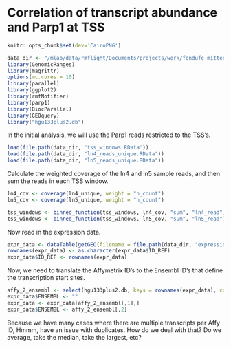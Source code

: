 # Correlation of transcript abundance and Parp1 at TSS

```r
knitr::opts_chunk$set(dev='CairoPNG')
```

```r
data_dir <- "/mlab/data/rmflight/Documents/projects/work/fondufe-mittendorf_lab/parp1_data/"
library(GenomicRanges)
library(magrittr)
options(mc.cores = 10)
library(parallel)
library(ggplot2)
library(rmfNotifier)
library(parp1)
library(BiocParallel)
library(GEOquery)
library("hgu133plus2.db")
```

In the initial analysis, we will use the Parp1 reads restricted to the TSS's. 

```r
load(file.path(data_dir, "tss_windows.RData"))
load(file.path(data_dir, "ln4_reads_unique.RData"))
load(file.path(data_dir, "ln5_reads_unique.RData"))
```

Calculate the weighted coverage of the ln4 and ln5 sample reads, and then sum the reads in each TSS window.

```r
ln4_cov <- coverage(ln4_unique, weight = "n_count")
ln5_cov <- coverage(ln5_unique, weight = "n_count")

tss_windows <- binned_function(tss_windows, ln4_cov, "sum", "ln4_read")
tss_windows <- binned_function(tss_windows, ln5_cov, "sum", "ln5_read")
```

Now read in the expression data.

```r
expr_data <- dataTable(getGEO(filename = file.path(data_dir, "expression_data", "GSM307014.txt")))@table
rownames(expr_data) <- as.character(expr_data$ID_REF)
expr_data$ID_REF <- rownames(expr_data)
```

Now, we need to translate the Affymetrix ID's to the Ensembl ID's that define the transcription start sites.

```r
affy_2_ensembl <- select(hgu133plus2.db, keys = rownames(expr_data), columns = "ENSEMBLTRANS")
expr_data$ENSEMBL <- ""
expr_data <- expr_data[affy_2_ensembl[,1],]
expr_data$ENSEMBL <- affy_2_ensembl[,2]
```

Because we have many cases where there are multiple transcripts per Affy ID, 
Hmmm, have an issue with duplicates. How do we deal with that? Do we average, take the median, take the largest, etc?